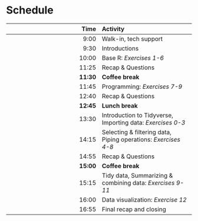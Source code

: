 # Schedule

| Time | Activity |
|---:|:---|
| 9:00 | Walk-in, tech support |
| 9:30 | Introductions |
| 10:00 | Base R: _Exercises 1-6_ |
| 11:25 | Recap & Questions |
| **11:30** | **Coffee break** |
| 11:45 | Programming: _Exercises 7-9_ |
| 12:40 | Recap & Questions |
| **12:45** | **Lunch break** |
| 13:30 | Introduction to Tidyverse, Importing data: _Exercises 0-3_ |
| 14:15 | Selecting & filtering data, Piping operations: _Exercises 4-8_ |
| 14:55 | Recap & Questions |
| **15:00** | **Coffee break** |
| 15:15 | Tidy data, Summarizing & combining data: _Exercises 9-11_ |
| 16:00 | Data visualization: _Exercise 12_ |
| 16:55 | Final recap and closing |